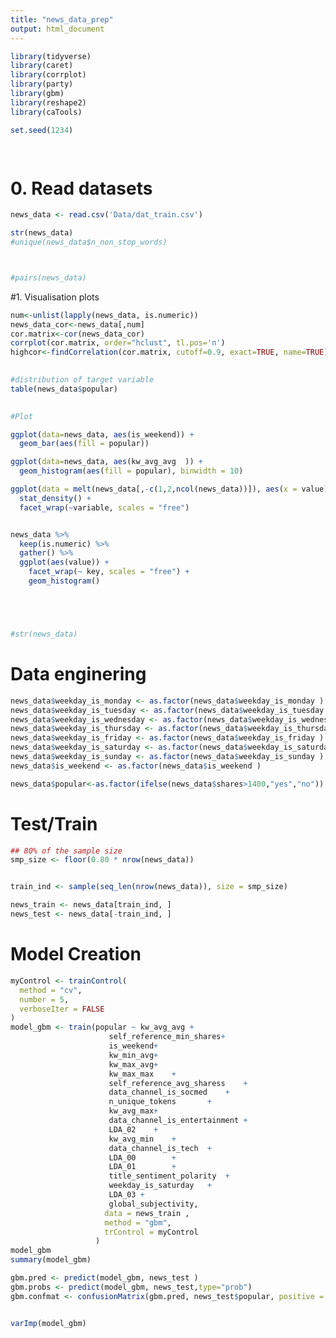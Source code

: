 ```yaml
---
title: "news_data_prep"
output: html_document
---
```


```r
library(tidyverse)
library(caret)
library(corrplot)
library(party)
library(gbm)
library(reshape2)
library(caTools)

set.seed(1234)

 
```


# 0. Read datasets
```r

 
news_data <- read.csv('Data/dat_train.csv')

str(news_data)
#unique(news_data$n_non_stop_words)



#pairs(news_data)

```
#1. Visualisation plots 

```r

num<-unlist(lapply(news_data, is.numeric))
news_data_cor<-news_data[,num]
cor.matrix<-cor(news_data_cor)
corrplot(cor.matrix, order="hclust", tl.pos='n')
highcor<-findCorrelation(cor.matrix, cutoff=0.9, exact=TRUE, name=TRUE)

 
#distribution of target variable 
table(news_data$popular)

 
#Plot 

ggplot(data=news_data, aes(is_weekend)) +
  geom_bar(aes(fill = popular))

ggplot(data=news_data, aes(kw_avg_avg  )) +
  geom_histogram(aes(fill = popular), binwidth = 10)

ggplot(data = melt(news_data[,-c(1,2,ncol(news_data))]), aes(x = value)) + 
  stat_density() + 
  facet_wrap(~variable, scales = "free")


news_data %>%
  keep(is.numeric) %>% 
  gather() %>% 
  ggplot(aes(value)) +
    facet_wrap(~ key, scales = "free") +
    geom_histogram()





#str(news_data)


```
# Data enginering 
```r

news_data$weekday_is_monday <- as.factor(news_data$weekday_is_monday )
news_data$weekday_is_tuesday <- as.factor(news_data$weekday_is_tuesday )
news_data$weekday_is_wednesday <- as.factor(news_data$weekday_is_wednesday )
news_data$weekday_is_thursday <- as.factor(news_data$weekday_is_thursday )
news_data$weekday_is_friday <- as.factor(news_data$weekday_is_friday )
news_data$weekday_is_saturday <- as.factor(news_data$weekday_is_saturday )
news_data$weekday_is_sunday <- as.factor(news_data$weekday_is_sunday )
news_data$is_weekend <- as.factor(news_data$is_weekend )

news_data$popular<-as.factor(ifelse(news_data$shares>1400,"yes","no"))
```


# Test/Train

```r
 
## 80% of the sample size
smp_size <- floor(0.80 * nrow(news_data))


train_ind <- sample(seq_len(nrow(news_data)), size = smp_size)

news_train <- news_data[train_ind, ]
news_test <- news_data[-train_ind, ]
```

# Model Creation 
```r
myControl <- trainControl(
  method = "cv",
  number = 5,
  verboseIter = FALSE
)
model_gbm <- train(popular ~ kw_avg_avg	+
                      self_reference_min_shares+
                      is_weekend+
                      kw_min_avg+
                      kw_max_avg+
                      kw_max_max	+
                      self_reference_avg_sharess	+
                      data_channel_is_socmed	+
                      n_unique_tokens	 	+
                      kw_avg_max+
                      data_channel_is_entertainment	+
                      LDA_02	+
                      kw_avg_min 	+
                      data_channel_is_tech	+
                      LDA_00	 	+
                      LDA_01	 	+
                      title_sentiment_polarity	+
                      weekday_is_saturday	+
                      LDA_03 +
                      global_subjectivity,
                     data = news_train ,
                     method = "gbm",
                     trControl = myControl
                   )
model_gbm
summary(model_gbm)

gbm.pred <- predict(model_gbm, news_test )
gbm.probs <- predict(model_gbm, news_test,type="prob")
gbm.confmat <- confusionMatrix(gbm.pred, news_test$popular, positive = "yes")


varImp(model_gbm)
```

